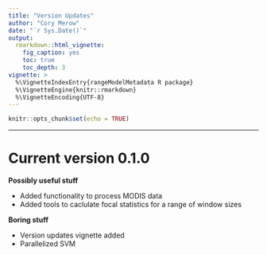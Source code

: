 ```yaml
---
title: "Version Updates"
author: "Cory Merow"
date: "`r Sys.Date()`"
output: 
  rmarkdown::html_vignette:
    fig_caption: yes
    toc: true
    toc_depth: 3
vignette: >
  %\VignetteIndexEntry{rangeModelMetadata R package}
  %\VignetteEngine{knitr::rmarkdown}
  %\VignetteEncoding{UTF-8}
---
```


```r
knitr::opts_chunk$set(echo = TRUE)
```
***
# Current version 0.1.0

__Possibly useful stuff__

* Added functionality to process MODIS data
* Added tools to caclulate focal statistics for a range of window sizes

__Boring stuff__

* Version updates vignette added
* Parallelized SVM



